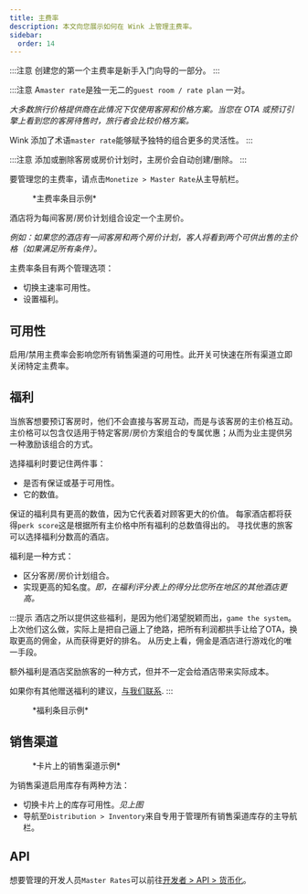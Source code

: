 ```yaml
---
title: 主费率
description: 本文向您展示如何在 Wink 上管理主费率。
sidebar:
  order: 14
---
```


:::注意
创建您的第一个主费率是新手入门向导的一部分。
:::

:::注意
A`master rate`是独一无二的`guest room / rate plan` 一对。

*大多数旅行价格提供商在此情况下仅使用客房和价格方案。当您在 OTA 或预订引擎上看到您的客房待售时，旅行者会比较价格方案。*

Wink 添加了术语`master rate`能够赋予独特的组合更多的灵活性。
:::

:::注意
添加或删除客房或房价计划时，主房价会自动创建/删除。
:::

要管理您的主费率，请点击`Monetize > Master Rate`从主导航栏。

<figure>
  <CloudinaryImage width="350" height="484" resize="scale" quality="best" alt="主速率" src="academy/master-rate" errorImage="noimage_opaque_nyrtl0.png" />

  <figcaption>*主费率条目示例*</figcaption>
</figure>


酒店将为每间客房/房价计划组合设定一个主房价。

*例如：如果您的酒店有一间客房和两个房价计划，客人将看到两个可供出售的主价格（如果满足所有条件）。*

主费率条目有两个管理选项：

* 切换主速率可用性。
* 设置福利。

## 可用性

启用/禁用主费率会影响您所有销售渠道的可用性。此开关可快速在所有渠道立即关闭特定主费率。

## 福利

当旅客想要预订客房时，他们不会直接与客房互动，而是与该客房的主价格互动。
主价格可以包含仅适用于特定客房/房价方案组合的专属优惠；从而为业主提供另一种激励该组合的方式。

选择福利时要记住两件事：

* 是否有保证或基于可用性。
* 它的数值。

保证的福利具有更高的数值，因为它代表着对顾客更大的价值。
每家酒店都将获得`perk score`这是根据所有主价格中所有福利的总数值得出的。
寻找优惠的旅客可以选择福利分数高的酒店。

福利是一种方式：

* 区分客房/房价计划组合。
* 实现更高的知名度。*即，在福利评分表上的得分比您所在地区的其他酒店更高。*

:::提示
酒店之所以提供这些福利，是因为他们渴望脱颖而出，`game the system`。
上次他们这么做，实际上是把自己逼上了绝路，把所有利润都拱手让给了OTA，换取更高的佣金，从而获得更好的排名。
从历史上看，佣金是酒店进行游戏化的唯一手段。

额外福利是酒店奖励旅客的一种方式，但并不一定会给酒店带来实际成本。

如果你有其他赠送福利的建议，[与我们联系](mailto:hi@wink.travel).
:::

<figure>
  <CloudinaryImage width="700" height="263" resize="scale" quality="best" alt="福利" src="academy/perks" errorImage="noimage_opaque_nyrtl0.png" />

  <figcaption>*福利条目示例*</figcaption>
</figure>


## 销售渠道

<figure>
  <CloudinaryImage width="350" height="368" resize="scale" quality="best" alt="销售渠道" src="academy/sales-channels-card" errorImage="noimage_opaque_nyrtl0.png" />

  <figcaption>*卡片上的销售渠道示例*</figcaption>
</figure>


为销售渠道启用库存有两种方法：

* 切换卡片上的库存可用性。*见上图*
* 导航至`Distribution > Inventory`来自专用于管理所有销售渠道库存的主导航栏。

## API

想要管理的开发人员`Master Rates`可以前往[开发者 > API > 货币化](/developers/apis/#monetize-api)。

